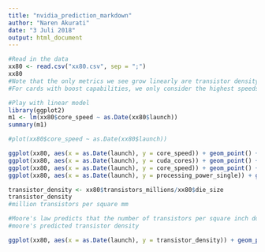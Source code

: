```yaml
---
title: "nvidia_prediction_markdown"
author: "Naren Akurati"
date: "3 Juli 2018"
output: html_document
---
```


```r
#Read in the data
xx80 <- read.csv("xx80.csv", sep = ";")
xx80
#Note that the only metrics we see grow linearly are transistor density, cuda core count, core speed, and processing power
#For cards with boost capabilities, we only consider the highest speeds, as performance benchmarks always bring out these speeds in the cards

#Play with linear model
library(ggplot2)
m1 <- lm(xx80$core_speed ~ as.Date(xx80$launch))
summary(m1)

#plot(xx80$core_speed ~ as.Date(xx80$launch))

ggplot(xx80, aes(x = as.Date(launch), y = core_speed)) + geom_point() + geom_smooth(method=lm, se=FALSE)
ggplot(xx80, aes(x = as.Date(launch), y = cuda_cores)) + geom_point() + geom_smooth(method=lm, se=FALSE)
ggplot(xx80, aes(x = as.Date(launch), y = core_speed)) + geom_point() + geom_smooth(method=lm, se=FALSE)
ggplot(xx80, aes(x = as.Date(launch), y = processing_power_single)) + geom_point() + geom_smooth(method=lm, se=FALSE)

transistor_density <- xx80$transistors_millions/xx80$die_size
transistor_density
#million transistors per square mm

#Moore's law predicts that the number of transistors per square inch doubles each year
#moore's predicted transistor density

ggplot(xx80, aes(x = as.Date(launch), y = transistor_density)) + geom_point() + geom_smooth(method=lm, se=FALSE)


```
